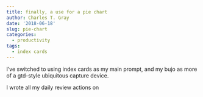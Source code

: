 ```yaml
---
title: finally, a use for a pie chart
author: Charles T. Gray
date: '2018-06-18'
slug: pie-chart
categories:
  - productivity
tags:
  - index cards
---
```


I've switched to using index cards as my main prompt, and my bujo as more of a gtd-style ubiquitous capture device. 

I wrote all my daily review actions on 